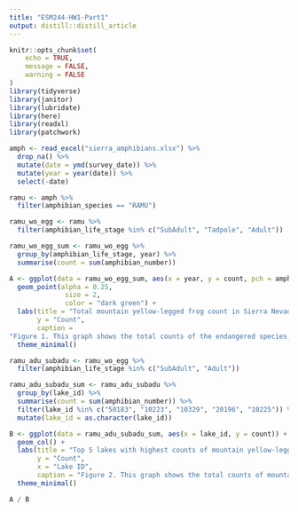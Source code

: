 ```yaml
---
title: "ESM244-HW1-Part1"
output: distill::distill_article
---
```


```r
knitr::opts_chunk$set(
	echo = TRUE,
	message = FALSE,
	warning = FALSE
)
library(tidyverse)
library(janitor)
library(lubridate)
library(here)
library(readxl)
library(patchwork)
```


```r
amph <- read_excel("sierra_amphibians.xlsx") %>% 
  drop_na() %>% 
  mutate(date = ymd(survey_date)) %>% 
  mutate(year = year(date)) %>% 
  select(-date) 

ramu <- amph %>% 
  filter(amphibian_species == "RAMU")

ramu_wo_egg <- ramu %>% 
  filter(amphibian_life_stage %in% c("SubAdult", "Tadpole", "Adult"))

ramu_wo_egg_sum <- ramu_wo_egg %>% 
  group_by(amphibian_life_stage, year) %>% 
  summarise(count = sum(amphibian_number))
```

```r
A <- ggplot(data = ramu_wo_egg_sum, aes(x = year, y = count, pch = amphibian_life_stage)) +
  geom_point(alpha = 0.25,
              size = 2,
              color = "dark green") +
  labs(title = "Total mountain yellow-legged frog count in Sierra Nevada, 1997-2002",
       y = "Count",
       caption = 
"Figure 1. This graph shows the total counts of the endangered species, mountain yellow-legged\n frog, in Sierra Nevada from 1997 to 2002. 3 life stages are included.") +
  theme_minimal()
```

```r
ramu_adu_subadu <- ramu_wo_egg %>% 
  filter(amphibian_life_stage %in% c("SubAdult", "Adult"))

ramu_adu_subadu_sum <- ramu_adu_subadu %>% 
  group_by(lake_id) %>% 
  summarise(count = sum(amphibian_number)) %>% 
  filter(lake_id %in% c("50183", "10223", "10329", "20196", "10225")) %>% # manually selected the top 5 lakes...
  mutate(lake_id = as.character(lake_id))
```
```r
B <- ggplot(data = ramu_adu_subadu_sum, aes(x = lake_id, y = count)) +
  geom_col() +
  labs(title = "Top 5 lakes with highest counts of mountain yellow-legged frogs in Sierra\n Nevada, 1997-2002",
       y = "Count",
       x = "Lake ID",
       caption = "Figure 2. This graph shows the total counts of mountain yellow-legged frogs, from 1997 to 2002,\n found in the 5 lakes in Sierra Nevada with the highest number of the species. Adults and\n sub-adults are included in the counts.") +
  theme_minimal()
```

```r
A / B
```











